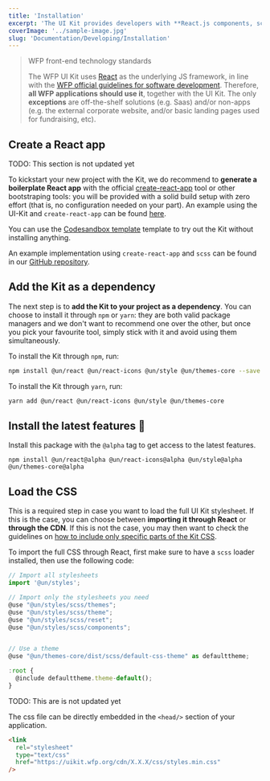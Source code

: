 ```yaml
---
title: 'Installation'
excerpt: 'The UI Kit provides developers with **React.js components, scss, css, html and assets**.'
coverImage: '../sample-image.jpg'
slug: 'Documentation/Developing/Installation'
---
```


> WFP front-end technology standards
>
> The WFP UI Kit uses [React](https://reactjs.org/) as the underlying JS framework, in line with the [WFP official guidelines for software development](https://newgo.wfp.org/documents/software-solutions-technology-stack). Therefore, **all WFP applications should use it**, together with the UI Kit. The only **exceptions** are off-the-shelf solutions (e.g. Saas) and/or non-apps (e.g. the external corporate website, and/or basic landing pages used for fundraising, etc).

## Create a React app

TODO: This section is not updated yet

To kickstart your new project with the Kit, we do recommend to **generate a boilerplate React app** with the official [create-react-app](https://github.com/facebook/create-react-app) tool or other bootstraping tools: you will be provided with a solid build setup with zero effort (that is, no configuration needed on your part). An example using the UI-Kit and `create-react-app` can be found [here](https://github.com/wfp/ui/tree/master/examples/create-react-app).

You can use the [Codesandbox template](https://codesandbox.io/s/wfp-ui-template-5bef8) template to try out the Kit without installing anything.

An example implementation using `create-react-app` and `scss` can be found in our [GitHub repository](https://github.com/wfp/ui/tree/master/examples/create-react-app).

## Add the Kit as a dependency

The next step is to **add the Kit to your project as a dependency**. You can choose to install it through `npm` or `yarn`: they are both valid package managers and we don't want to recommend one over the other, but once you pick your favourite tool, simply stick with it and avoid using them simultaneously.

To install the Kit through `npm`, run:

```bash
npm install @un/react @un/react-icons @un/style @un/themes-core --save
```

To install the Kit through `yarn`, run:

```bash
yarn add @un/react @un/react-icons @un/style @un/themes-core
```

## Install the latest features 🌱

Install this package with the `@alpha` tag to get access to the latest features.

```
npm install @un/react@alpha @un/react-icons@alpha @un/style@alpha @un/themes-core@alpha
```

## Load the CSS

This is a required step in case you want to load the full UI Kit stylesheet. If this is the case, you can choose between **importing it through React** or **through the CDN**. If this is not the case, you may then want to check the guidelines on [how to include only specific parts of the Kit CSS](https://uikit.wfp.org/docs/index.html?path=/story/getting-started-using-the-kit--page).

To import the full CSS through React, first make sure to have a `scss` loader installed, then use the following code:

```jsx
// Import all stylesheets
import '@un/styles';

// Import only the stylesheets you need
@use "@un/styles/scss/themes";
@use "@un/styles/scss/theme";
@use "@un/styles/scss/reset";
@use "@un/styles/scss/components";


// Use a theme
@use "@un/themes-core/dist/scss/default-css-theme" as defaulttheme;

:root {
  @include defaulttheme.theme-default();
}
```

TODO: This are is not updated yet

The css file can be directly embedded in the `<head/>` section of your application.

```html
<link
  rel="stylesheet"
  type="text/css"
  href="https://uikit.wfp.org/cdn/X.X.X/css/styles.min.css"
/>
```

